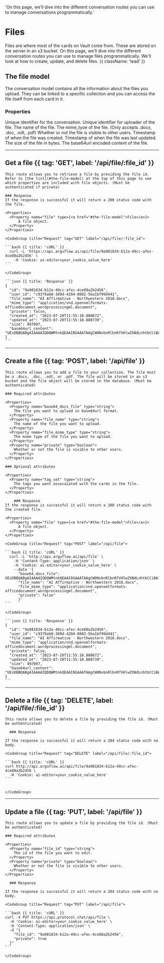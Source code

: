   'On this page, we’ll dive into the different conversation routes you can use to manage conversations programmatically.'

# Files

Files are where most of the cards on Vault come from. These are stored on the server in an s3 bucket. On this page, we’ll dive into the different conversation routes you can use to manage files programmatically. We'll look at how to create, update, and delete files. {{ className: 'lead' }}

## The file model

The conversation model contains all the information about the files you upload. They can be linked to a specific collection and you can access the file itself from each card in it. 

### Properties

<Properties>
  <Property name="id" type="string">
    Unique identifier for the conversation.
  </Property>
  <Property name="user_id" type="string">
    Unique identifier for uploader of the file.
  </Property>
  <Property name="file_name" type="string">
    The name of the file.
  </Property>
  <Property name="mime_type" type="string">
    The mime_tyoe of the file. (Only accepts .docx, .doc, .odt, .pdf)
  </Property>
  <Property name="private" type="boolean">
    Whether or not the file is visible to other users.
  </Property>
  <Property name="created_at" type="timestamp">
    Timestamp of when the file was created.
  </Property>
  <Property name="updated_at" type="timestamp">
    Timestamp of when the file was last updated.
  </Property>
  <Property name="size" type="integer">
    The size of the file in bytes.
  </Property>
  <Property name="base64url_content" type="string">
    The base64url encoded content of the file.
  </Property>
</Properties>


---

## Get a file {{ tag: 'GET', label: '/api/file/:file_id' }}

<Row>
  <Col>

    This route allows you to retrieve a file by providing the file id. Refer to [the list](#the-file-model) at the top of this page to see which properties are included with file objects. (Must be authenticated if private)
  
    ### Response
    If the response is successful it will return a 200 status code with the file.

    <Properties>
      <Property name="file" type={<a href="#the-file-model">File</a>}>
          A file object.
      </Property>
    </Properties>
  </Col>
  <Col sticky>

    <CodeGroup title="Request" tag="GET" label="/api/file/:file_id">

    ```bash {{ title: 'cURL' }}
      curl -L 'https://api.arguflow.ai/api/file/9a981834-b12a-49cc-afec-4ce88a2b2456' \
        -H 'Cookie: ai-editor=your_cookie_value_here'
    ```

    </CodeGroup>

    ```json {{ title: 'Response' }}
    {
      "id": "9a981834-b12a-49cc-afec-4ce88a2b2456",
      "user_id": "c9379ab0-389d-4204-8602-5ba1bf99d441",
      "file_name": "AI Affirmative - Northwestern 2018.docx",
      "mime_type": "application/vnd.openxmlformats-officedocument.wordprocessingml.document",
      "private": false,
      "created_at": "2023-07-20T11:55:18.880672",
      "updated_at": "2023-07-20T11:55:18.880739",
      "size": 497097,
      "base64url_content": "UEsDBBQABgAIAAAAIQDQWMtnkQEAAI8GAAATAAgCW0NvbnRlbnRfVHlwZXNdLnhtbCCiBAIooAACAAAAAAAAAAAAAAAAAAAAAAAAAAAA..."
    }
    ```

  </Col>
</Row>

---

## Create a file {{ tag: 'POST', label: '/api/file' }}

<Row>
  <Col>

    This route allows you to add a file to your collection. The file must be a .docx, .doc, .odt, or .pdf. The file will be stored in an s3 bucket and the file object will be stored in the database. (Must be authenticated)

    ### Required attributes

    <Properties>
      <Property name="base64_docx_file" type="string">
        The file you want to upload in base64url format.
      </Property>
      <Property name="file_name" type="string">
        The name of the file you want to upload.
      </Property>
      <Property name="file_mime_type" type="string">
        The mime type of the file you want to upload.
      </Property>
      <Property name="private" type="boolean">
        Whether or not the file is visible to other users.
      </Property>
    </Properties>

    ### Optional attributes

    <Properties>
      <Property name="tag_set" type="string">
        The tags you want assocaiated with the cards in the file.
      </Property>
    </Properties>

        ### Response
    If the response is successful it will return a 200 status code with the created file.

    <Properties>
      <Property name="file" type={<a href="#the-file-model">File</a>}>
          A file object.
      </Property>
    </Properties>
  </Col>
  <Col sticky>

    <CodeGroup title="Request" tag="POST" label="/api/file">

    ```bash {{ title: 'cURL' }}
      curl -L 'http://api.arguflow.ai/api/file' \
        -H 'Content-Type: application/json' \
        -H 'Cookie: ai-editor=your_cookie_value_here' \
        --data '{
          "base64_docx_file": UEsDBBQABgAIAAAAIQDQWMtnkQEAAI8GAAATAAgCW0NvbnRlbnRfVHlwZXNdLnhtbCCiBAIooAACAAAAAAAAAAAAAAAAAAAAAAAAAAAA...,
          "file_name": "AI Affirmative - Northwestern 2018.docx",
          "file_mime_type": "application/vnd.openxmlformats-officedocument.wordprocessingml.document",
          "private": false"
          }'
    ```

    </CodeGroup>

    ```json {{ title: 'Response' }}
    {
      "id": "9a981834-b12a-49cc-afec-4ce88a2b2456",
      "user_id": "c9379ab0-389d-4204-8602-5ba1bf99d441",
      "file_name": "AI Affirmative - Northwestern 2018.docx",
      "mime_type": "application/vnd.openxmlformats-officedocument.wordprocessingml.document",
      "private": false,
      "created_at": "2023-07-20T11:55:18.880672",
      "updated_at": "2023-07-20T11:55:18.880739",
      "size": 497097,
      "base64url_content": "UEsDBBQABgAIAAAAIQDQWMtnkQEAAI8GAAATAAgCW0NvbnRlbnRfVHlwZXNdLnhtbCCiBAIooAACAAAAAAAAAAAAAAAAAAAAAAAAAAAA..."
    }
    ```

  </Col>
</Row>

---

## Delete a file {{ tag: 'DELETE', label: '/api/file/:file_id' }}

<Row>
  <Col>

    This route allows you to delete a file by providing the file id. (Must be authenticated)

      ### Response

    If the response is successful it will return a 204 status code with no body.
  </Col>
  <Col sticky>

    <CodeGroup title="Request" tag="DELETE" label="/api/file/:file_id">

    ```bash {{ title: 'cURL' }}
    curl http://api.arguflow.ai/api/file/9a981834-b12a-49cc-afec-4ce88a2b2456 \
      -H 'Cookie: ai-editor=your_cookie_value_here' 
    ```


    </CodeGroup>


  </Col>
</Row>

---

## Update a file {{ tag: 'PUT', label: '/api/file' }}

<Row>
  <Col>

    This route allows you to update a file by providing the file id. (Must be authenticated)

    ### Required attributes

    <Properties>
      <Property name="file_id" type="string">
        The id of the file you want to edit.
      </Property>
      <Property name="private" type="boolean">
        Whether or not the file is visible to other users.
      </Property>
    </Properties>
    
      ### Response

    If the response is successful it will return a 204 status code with no body.
  </Col>
  <Col sticky>

    <CodeGroup title="Request" tag="PUT" label="/api/file">

    ```bash {{ title: 'cURL' }}
    curl -X PUT https://api.protocol.chat/api/file \
      -H 'Cookie: ai-editor=your_cookie_value_here' \
      -H 'Content-Type: application/json' \
      -d "{
        "file_id": "9a981834-b12a-49cc-afec-4ce88a2b2456",
        "private": true
      }"
    ```

    </CodeGroup>

  </Col>
</Row>
